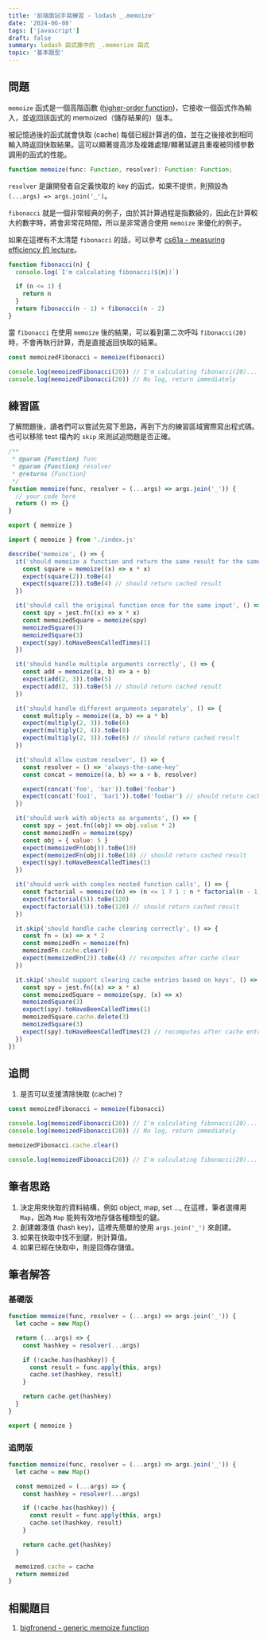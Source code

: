 ```yaml
---
title: '前端面試手寫練習 - lodash _.memoize'
date: '2024-06-08'
tags: ['javascript']
draft: false
summary: lodash 函式庫中的 _.memorize 函式
topic: '基本題型'
---
```


## 問題

`memoize` 函式是一個高階函數 ([higher-order function](https://eloquentjavascript.net/05_higher_order.html))，它接收一個函式作為輸入，並返回該函式的 memoized（儲存結果的）版本。

被記憶過後的函式就會快取 (cache) 每個已經計算過的值，並在之後接收到相同輸入時返回快取結果。這可以顯著提高涉及複雜處理/顯著延遲且重複被同樣參數調用的函式的性能。

```typescript
function memoize(func: Function, resolver): Function: Function;
```

`resolver` 是讓開發者自定義快取的 key 的函式，如果不提供，則預設為 `(...args) => args.join('_')`。

`fibonacci` 就是一個非常經典的例子，由於其計算過程是指數級的，因此在計算較大的數字時，將會非常花時間，所以是非常適合使用 `memoize` 來優化的例子。

如果在這裡有不太清楚 `fibonacci` 的話，可以參考 [cs61a - measuring efficiency 的 lecture](https://www.youtube.com/playlist?list=PL6BsET-8jgYU9eOK2Ft8hQuzIWb4h-Tim)。

```javascript
function fibonacci(n) {
  console.log(`I'm calculating fibonacci(${n})`)

  if (n <= 1) {
    return n
  }
  return fibonacci(n - 1) + fibonacci(n - 2)
}
```

當 `fibonacci` 在使用 `memoize` 後的結果，可以看到第二次呼叫 `fibonacci(20)` 時，不會再執行計算，而是直接返回快取的結果。

```javascript
const memoizedFibonacci = memoize(fibonacci)

console.log(memoizedFibonacci(20)) // I'm calculating fibonacci(20)...
console.log(memoizedFibonacci(20)) // No log, return immediately
```

## 練習區

了解問題後，讀者們可以嘗試先寫下思路，再到下方的練習區域實際寫出程式碼。也可以移除 test 檔內的 `skip` 來測試追問題是否正確。

<Sandpack lang="test-ts" activeFile="index.js" showTests={true}>

```js file=index.js
/**
 * @param {Function} func
 * @param {Function} resolver
 * @returns {Function}
 */
function memoize(func, resolver = (...args) => args.join('_')) {
  // your code here
  return () => {}
}

export { memoize }
```

```js file=memoize.test.js
import { memoize } from './index.js'

describe('memoize', () => {
  it('should memoize a function and return the same result for the same input', () => {
    const square = memoize((x) => x * x)
    expect(square(2)).toBe(4)
    expect(square(2)).toBe(4) // should return cached result
  })

  it('should call the original function once for the same input', () => {
    const spy = jest.fn((x) => x * x)
    const memoizedSquare = memoize(spy)
    memoizedSquare(3)
    memoizedSquare(3)
    expect(spy).toHaveBeenCalledTimes(1)
  })

  it('should handle multiple arguments correctly', () => {
    const add = memoize((a, b) => a + b)
    expect(add(2, 3)).toBe(5)
    expect(add(2, 3)).toBe(5) // should return cached result
  })

  it('should handle different arguments separately', () => {
    const multiply = memoize((a, b) => a * b)
    expect(multiply(2, 3)).toBe(6)
    expect(multiply(2, 4)).toBe(8)
    expect(multiply(2, 3)).toBe(6) // should return cached result
  })

  it('should allow custom resolver', () => {
    const resolver = () => 'always-the-same-key'
    const concat = memoize((a, b) => a + b, resolver)

    expect(concat('foo', 'bar')).toBe('foobar')
    expect(concat('foo1', 'bar1')).toBe('foobar') // should return cached result
  })

  it('should work with objects as arguments', () => {
    const spy = jest.fn((obj) => obj.value * 2)
    const memoizedFn = memoize(spy)
    const obj = { value: 5 }
    expect(memoizedFn(obj)).toBe(10)
    expect(memoizedFn(obj)).toBe(10) // should return cached result
    expect(spy).toHaveBeenCalledTimes(1)
  })

  it('should work with complex nested function calls', () => {
    const factorial = memoize((n) => (n <= 1 ? 1 : n * factorial(n - 1)))
    expect(factorial(5)).toBe(120)
    expect(factorial(5)).toBe(120) // should return cached result
  })

  it.skip('should handle cache clearing correctly', () => {
    const fn = (x) => x * 2
    const memoizedFn = memoize(fn)
    memoizedFn.cache.clear()
    expect(memoizedFn(2)).toBe(4) // recomputes after cache clear
  })

  it.skip('should support clearing cache entries based on keys', () => {
    const spy = jest.fn((x) => x * x)
    const memoizedSquare = memoize(spy, (x) => x)
    memoizedSquare(3)
    expect(spy).toHaveBeenCalledTimes(1)
    memoizedSquare.cache.delete(3)
    memoizedSquare(3)
    expect(spy).toHaveBeenCalledTimes(2) // recomputes after cache entry deletion
  })
})
```

</Sandpack>

## 追問

1. 是否可以支援清除快取 (cache)？

```javascript
const memoizedFibonacci = memoize(fibonacci)

console.log(memoizedFibonacci(20)) // I'm calculating fibonacci(20)...
console.log(memoizedFibonacci(20)) // No log, return immediately

memoizedFibonacci.cache.clear()

console.log(memoizedFibonacci(20)) // I'm calculating fibonacci(20)...
```

## 筆者思路

1. 決定用來快取的資料結構，例如 object, map, set ..., 在這裡，筆者選擇用 `Map`，因為 `Map` 能夠有效地存儲各種類型的鍵。
2. 創建雜湊值 (hash key)，這裡先簡單的使用 `args.join('_')` 來創建。
3. 如果在快取中找不到鍵，則計算值。
4. 如果已經在快取中，則是回傳存儲值。

## 筆者解答

### 基礎版

```javascript
function memoize(func, resolver = (...args) => args.join('_')) {
  let cache = new Map()

  return (...args) => {
    const hashkey = resolver(...args)

    if (!cache.has(hashkey)) {
      const result = func.apply(this, args)
      cache.set(hashkey, result)
    }

    return cache.get(hashkey)
  }
}

export { memoize }
```

### 追問版

```javascript
function memoize(func, resolver = (...args) => args.join('_')) {
  let cache = new Map()

  const memoized = (...args) => {
    const hashkey = resolver(...args)

    if (!cache.has(hashkey)) {
      const result = func.apply(this, args)
      cache.set(hashkey, result)
    }

    return cache.get(hashkey)
  }

  memoized.cache = cache
  return memoized
}
```

## 相關題目

1. [bigfronend - generic memoize function](https://bigfrontend.dev/problem/implement-general-memoization-function)
